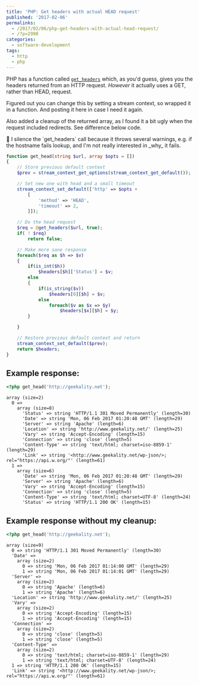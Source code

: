 ---
title: 'PHP: Get headers with actual HEAD request'
published: '2017-02-06'
permalinks:
  - /2017/02/06/php-get-headers-with-actual-head-request/
  - /?p=2990
categories:
  - software-development
tags:
  - http
  - php
---

PHP has a function called [`get_headers`](http://php.net/manual/en/function.get-headers.php) which, as you'd guess, gives you the headers returned from an HTTP request. _However_ it actually uses a GET, rather than HEAD, request.

Figured out you can change this by setting a stream context, so wrapped it in a function. And posting it here in case I need it again.

Also added a cleanup of the returned array, as I found it a bit ugly when the request included redirects. See difference below code.

<Note>
  📝 I silence the `get_headers` call because it throws several warnings, e.g.
  if the hostname fails lookup, and I'm not really interested in _why_ it fails.
</Note>

```php
function get_head(string $url, array $opts = [])
{
    // Store previous default context
    $prev = stream_context_get_options(stream_context_get_default());

    // Set new one with head and a small timeout
    stream_context_set_default(['http' => $opts +
        [
            'method' => 'HEAD',
            'timeout' => 2,
        ]]);

    // Do the head request
    $req = @get_headers($url, true);
    if( ! $req)
        return false;

    // Make more sane response
    foreach($req as $h => $v)
    {
        if(is_int($h))
            $headers[$h]['Status'] = $v;
        else
        {
            if(is_string($v))
                $headers[0][$h] = $v;
            else
                foreach($v as $x => $y)
                    $headers[$x][$h] = $y;
        }

    }

    // Restore previous default context and return
    stream_context_set_default($prev);
    return $headers;
}
```

## Example response:

```php
<?php get_head('http://geekality.net');
```

```text
array (size=2)
  0 =>
    array (size=8)
      'Status' => string 'HTTP/1.1 301 Moved Permanently' (length=30)
      'Date' => string 'Mon, 06 Feb 2017 01:20:48 GMT' (length=29)
      'Server' => string 'Apache' (length=6)
      'Location' => string 'http://www.geekality.net/' (length=25)
      'Vary' => string 'Accept-Encoding' (length=15)
      'Connection' => string 'close' (length=5)
      'Content-Type' => string 'text/html; charset=iso-8859-1' (length=29)
      'Link' => string '<http://www.geekality.net/wp-json/>; rel="https://api.w.org/"' (length=61)
  1 =>
    array (size=6)
      'Date' => string 'Mon, 06 Feb 2017 01:20:48 GMT' (length=29)
      'Server' => string 'Apache' (length=6)
      'Vary' => string 'Accept-Encoding' (length=15)
      'Connection' => string 'close' (length=5)
      'Content-Type' => string 'text/html; charset=UTF-8' (length=24)
      'Status' => string 'HTTP/1.1 200 OK' (length=15)
```

## Example response without my cleanup:

```php
<?php get_head('http://geekality.net');
```

```text
array (size=9)
  0 => string 'HTTP/1.1 301 Moved Permanently' (length=30)
  'Date' =>
    array (size=2)
      0 => string 'Mon, 06 Feb 2017 01:14:00 GMT' (length=29)
      1 => string 'Mon, 06 Feb 2017 01:14:01 GMT' (length=29)
  'Server' =>
    array (size=2)
      0 => string 'Apache' (length=6)
      1 => string 'Apache' (length=6)
  'Location' => string 'http://www.geekality.net/' (length=25)
  'Vary' =>
    array (size=2)
      0 => string 'Accept-Encoding' (length=15)
      1 => string 'Accept-Encoding' (length=15)
  'Connection' =>
    array (size=2)
      0 => string 'close' (length=5)
      1 => string 'close' (length=5)
  'Content-Type' =>
    array (size=2)
      0 => string 'text/html; charset=iso-8859-1' (length=29)
      1 => string 'text/html; charset=UTF-8' (length=24)
  1 => string 'HTTP/1.1 200 OK' (length=15)
  'Link' => string '<http://www.geekality.net/wp-json/>; rel="https://api.w.org/"' (length=61)
```
